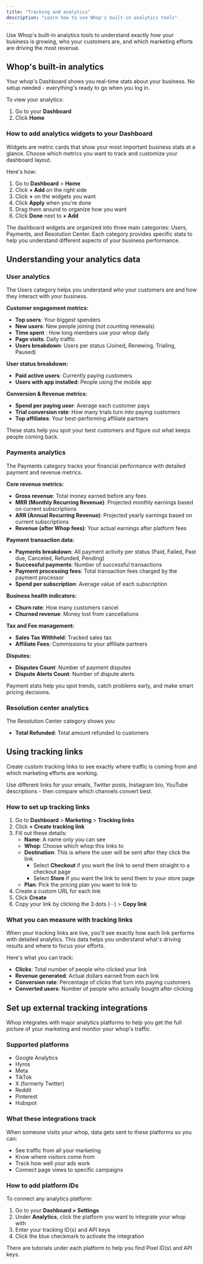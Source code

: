 ```yaml
---
title: "Tracking and analytics"
description: "Learn how to use Whop's built-in analytics tools"
---
```


Use Whop's built-in analytics tools to understand exactly how your business is growing, who your customers are, and which marketing efforts are driving the most revenue.

## Whop's built-in analytics

Your whop's Dashboard shows you real-time stats about your business. No setup needed - everything's ready to go when you log in.

To view your analytics:

1. Go to your **Dashboard**
2. Click **Home**

### How to add analytics widgets to your Dashboard

Widgets are metric cards that show your most important business stats at a glance. Choose which metrics you want to track and customize your dashboard layout.

Here's how:

1. Go to **Dashboard** \> **Home**
2. Click **\+ Add** on the right side
3. Click **\+** on the widgets you want
4. Click **Apply** when you're done
5. Drag them around to organize how you want
6. Click **Done** next to **\+ Add**

<Tip>
  The dashboard widgets are organized into three main categories: Users, Payments, and Resolution Center. Each category provides specific stats to help you understand different aspects of your business performance.
</Tip>


## Understanding your analytics data

### User analytics

The Users category helps you understand who your customers are and how they interact with your business.

**Customer engagement metrics:**

- **Top users**: Your biggest spenders
- **New users**: New people joining (not counting renewals)
- **Time spent** : How long members use your whop daily
- **Page visits**: Daily traffic
- **Users breakdown**: Users per status (Joined, Renewing, Trialing, Paused)

**User status breakdown:**

- **Paid active users**: Currently paying customers
- **Users with app installed**: People using the mobile app

**Conversion & Revenue metrics:**

- **Spend per paying user**: Average each customer pays
- **Trial conversion rate**: How many trials turn into paying customers
- **Top affiliates**: Your best-performing affiliate partners

<Tip>
  These stats help you spot your best customers and figure out what keeps people coming back.
</Tip>

### Payments analytics

The Payments category tracks your financial performance with detailed payment and revenue metrics.

**Core revenue metrics:**

- **Gross revenue**: Total money earned before any fees
- **MRR (Monthly Recurring Revenue)**: Projected monthly earnings based on current subscriptions
- **ARR (Annual Recurring Revenue)**: Projected yearly earnings based on current subscriptions
- **Revenue (after Whop fees)**: Your actual earnings after platform fees

**Payment transaction data:**

- **Payments breakdown**: All payment activity per status (Paid, Failed, Past due, Canceled, Refunded, Pending)
- **Successful payments**: Number of successful transactions
- **Payment processing fees**: Total transaction fees charged by the payment processor
- **Spend per subscription**: Average value of each subscription

**Business health indicators:**

- **Churn rate**: How many customers cancel
- **Churned revenue**: Money lost from cancellations

**Tax and Fee management:**

- **Sales Tax Withheld**: Tracked sales tax
- **Affiliate Fees**: Commissions to your affiliate partners

**Disputes:**

- **Disputes Count**: Number of payment disputes
- **Dispute Alerts Count**: Number of dispute alerts

<Tip>
  Payment stats help you spot trends, catch problems early, and make smart pricing decisions.
</Tip>

### Resolution center analytics

The Resolution Center category shows you:

- **Total Refunded**: Total amount refunded to customers

## Using tracking links

Create custom tracking links to see exactly where traffic is coming from and which marketing efforts are working.

<Tip>
  Use different links for your emails, Twitter posts, Instagram bio, YouTube descriptions - then compare which channels convert best.
</Tip>

### How to set up tracking links

1. Go to **Dashboard** \> **Marketing** \> **Tracking links**
2. Click **\+ Create tracking link**
3. Fill out these details:
   - **Name**: A name only you can see
   - **Whop**: Choose which whop this links to
   - **Destination**: This is where the user will be sent after they click the link
     - Select **Checkout** if you want the link to send them straight to a checkout page
     - Select **Store** if you want the link to send them to your store page
   - **Plan**: Pick the pricing plan you want to link to
4. Create a custom URL for each link
5. Click **Create**
6. Copy your link by clicking the 3 dots (···) \> **Copy link**

### What you can measure with tracking links

When your tracking links are live, you'll see exactly how each link performs with detailed analytics. This data helps you understand what's driving results and where to focus your efforts.

Here's what you can track:

- **Clicks**: Total number of people who clicked your link
- **Revenue generated**: Actual dollars earned from each link
- **Conversion rate**: Percentage of clicks that turn into paying customers
- **Converted users**: Number of people who actually bought after clicking

## Set up external tracking integrations

Whop integrates with major analytics platforms to help you get the full picture of your marketing and monitor your whop's traffic.

### Supported platforms

- Google Analytics
- Hyros
- Meta
- TikTok
- X (formerly Twitter)
- Reddit
- Pinterest
- Hubspot

### What these integrations track

When someone visits your whop, data gets sent to these platforms so you can:

- See traffic from all your marketing
- Know where visitors come from
- Track how well your ads work
- Connect page views to specific campaigns

### How to add platform IDs

To connect any analytics platform:

1. Go to your **Dashboard \> Settings**
2. Under **Analytics**, click the platform you want to integrate your whop with
3. Enter your tracking ID(s) and API keys
4. Click the blue checkmark to activate the integration

<Tip>
  There are tutorials under each platform to help you find Pixel ID(s) and API keys.
</Tip>